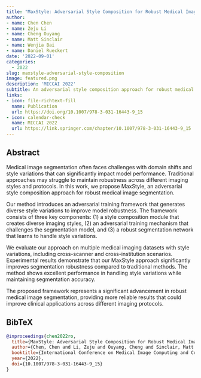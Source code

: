 ```yaml
---
title: "MaxStyle: Adversarial Style Composition for Robust Medical Image Segmentation"
author: 
- name: Chen Chen
- name: Zeju Li
- name: Cheng Ouyang
- name: Matt Sinclair
- name: Wenjia Bai
- name: Daniel Rueckert
date: '2022-09-01'
categories:
  - 2022
slug: maxstyle-adversarial-style-composition
image: featured.png
description: 'MICCAI 2022'
subtitle: An adversarial style composition approach for robust medical image segmentation.
links:
- icon: file-richtext-fill
  name: Publication
  url: https://doi.org/10.1007/978-3-031-16443-9_15
- icon: calendar-check
  name: MICCAI 2022
  url: https://link.springer.com/chapter/10.1007/978-3-031-16443-9_15
---
```


## Abstract

Medical image segmentation often faces challenges with domain shifts and style variations that can significantly impact model performance. Traditional approaches may struggle to maintain robustness across different imaging styles and protocols. In this work, we propose MaxStyle, an adversarial style composition approach for robust medical image segmentation.

Our method introduces an adversarial training framework that generates diverse style variations to improve model robustness. The framework consists of three key components: (1) a style composition module that creates diverse imaging styles, (2) an adversarial training mechanism that challenges the segmentation model, and (3) a robust segmentation network that learns to handle style variations.

We evaluate our approach on multiple medical imaging datasets with style variations, including cross-scanner and cross-institution scenarios. Experimental results demonstrate that our MaxStyle approach significantly improves segmentation robustness compared to traditional methods. The method shows excellent performance in handling style variations while maintaining segmentation accuracy.

The proposed framework represents a significant advancement in robust medical image segmentation, providing more reliable results that could improve clinical applications across different imaging protocols.

## BibTeX

```bibtex
@inproceedings{chen2022ro,
  title={MaxStyle: Adversarial Style Composition for Robust Medical Image Segmentation},
  author={Chen, Chen and Li, Zeju and Ouyang, Cheng and Sinclair, Matt and Bai, Wenjia and Rueckert, Daniel},
  booktitle={International Conference on Medical Image Computing and Computer-Assisted Intervention (MICCAI 2022)},
  year={2022},
  doi={10.1007/978-3-031-16443-9_15}
}
``` 